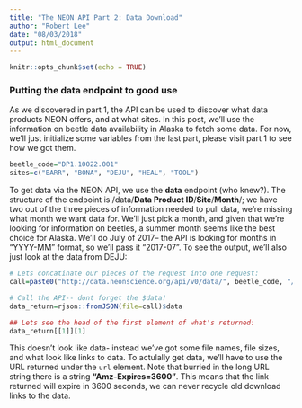 ```yaml
---
title: "The NEON API Part 2: Data Download"
author: "Robert Lee"
date: "08/03/2018"
output: html_document
---
```

  
  ```r
knitr::opts_chunk$set(echo = TRUE)
```

### Putting the **data** endpoint to good use

As we discovered in part 1, the API can be used to discover what data products NEON offers, and at what sites. In this post, we'll use the information on beetle data availability in Alaska to fetch some data. For now, we'll just initialize some variables from the last part, please visit part 1 to see how we got them. 


``` r
beetle_code="DP1.10022.001"
sites=c("BARR", "BONA", "DEJU", "HEAL", "TOOL")

```

To get data via the NEON API, we use the **data** endpoint (who knew?). The structure of the endpoint is /data/**Data Product ID**/**Site**/**Month**/; we have two out of the three pieces of information needed to pull data, we're missing what month we want data for. We'll just pick a month, and given that we're looking for information on beetles, a summer month seems like the best choice for Alaska. We'll do July of 2017-- the API is looking for months in "YYYY-MM" format, so we'll pass it "2017-07". To see the output, we'll also just look at the data from DEJU:

``` r

# Lets concatinate our pieces of the request into one request:
call=paste0("http://data.neonscience.org/api/v0/data/", beetle_code, "/DEJU/2017-07")

# Call the API-- dont forget the $data!
data_return=rjson::fromJSON(file=call)$data

## Lets see the head of the first element of what's returned:
data_return[[1]][1]

```

This doesn't look like data- instead we've got some file names, file sizes, and what look like links to data. To actulally get data, we'll have to use the URL returned under the `url` element. Note that burried in the long URL string there is a string **"Amz-Expires=3600"**. This means that the link returned will expire in 3600 seconds, we can never recycle old download links to the data. 

